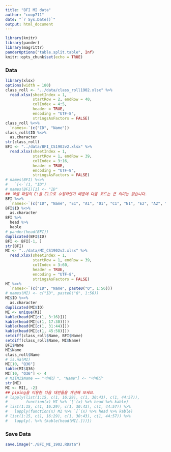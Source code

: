 ```yaml
---
title: "BFI MI data"
author: "coop711"
date: "`r Sys.Date()`"
output: html_document
---
```


```r
library(knitr)
library(pander)
library(magrittr)
panderOptions("table.split.table", Inf)
knitr::opts_chunk$set(echo = TRUE)
```

### Data

```r
library(xlsx)
options(width = 180)
class_roll <- "../data/class_roll1902.xlsx" %>% 
  read.xlsx(sheetIndex = 1,
            startRow = 2, endRow = 40,
            colIndex = 4:5,
            header = TRUE,
            encoding = "UTF-8",
            stringsAsFactors = FALSE)
class_roll %<>%
  `names<-`(c("ID", "Name"))
class_roll$ID %<>%
  as.character
str(class_roll)
BFI <- "../data/BFI_CS1902v2.xlsx" %>% 
  read.xlsx(sheetIndex = 1, 
            startRow = 1, endRow = 39, 
            colIndex = 3:16, 
            header = TRUE, 
            encoding = "UTF-8",
            stringsAsFactors = FALSE)
# names(BFI) %<>%
#   `[<-`(1, "ID")
# names(BFI)[1] <- "ID"
## 엑셀 파일의 E!을 E1으로 수정하였기 때문에 다음 코드는 큰 의미는 없습니다.
BFI %<>%
  `names<-`(c("ID", "Name", "E1", "A1", "O1", "C1", "N1", "E2", "A2", "O2", "C2", "N2", "O3", "A3"))
BFI$ID %<>%
  as.character
BFI %>% 
  head %>%
  kable
# pander(head(BFI))
duplicated(BFI$ID)
BFI <- BFI[-1, ]
str(BFI)
MI <- "../data/MI_CS1902v2.xlsx" %>%
  read.xlsx(sheetIndex = 1, 
            startRow = 1, endRow = 39, 
            colIndex = 3:60, 
            header = TRUE, 
            encoding = "UTF-8",
            stringsAsFactors = FALSE)
MI %<>%
  `names<-`(c("ID", "Name", paste0("Q", 1:56)))
# names(MI) <- c("ID", paste0("Q", 1:56))
MI$ID %<>% 
  as.character
duplicated(MI$ID)
MI <- unique(MI)
kable(head(MI[c(1, 3:16)]))
kable(head(MI[c(1, 17:30)]))
kable(head(MI[c(1, 31:44)]))
kable(head(MI[c(1, 45:58)]))
setdiff(class_roll$Name, BFI$Name)
setdiff(class_roll$Name, MI$Name)
BFI$Name
MI$Name
class_roll$Name
# is.na(MI)
MI[10, "Q36"]
table(MI$Q36)
MI[10, "Q36"] <- 4
# MI[MI$Name == "이예진 ", "Name"] <- "이예진"
str(MI)
MI <- MI[, -2]
## piping을 이용한 다음 대안들을 개선해 보세요.
# lapply(list(1:15, c(1, 16:29), c(1, 30:43), c(1, 44:57)), 
#        function(x) MI %>% `[`(x) %>% head %>% kable)
# list(1:15, c(1, 16:29), c(1, 30:43), c(1, 44:57)) %>%
#   lapply(function(x) MI %>% `[`(x) %>% head %>% kable)
# list(1:15, c(1, 16:29), c(1, 30:43), c(1, 44:57)) %>%
#   lapply(. %>% {kable(head(MI[.]))})
```

### Save Data

```r
save.image("./BFI_MI_1902.RData")
```

